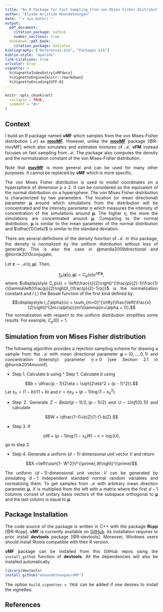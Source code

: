 ```yaml
---
title: "An R Package for Fast Sampling from von Mises Fisher Distribution"
author: "Elysée Aristide Houndetoungan"
date: "`r Sys.Date()`"
output:
  pdf_document:
    citation_package: natbib
    number_sections: true
  bookdown::pdf_book:
    citation_package: biblatex
bibliography: ["References.bib", "Packages.bib"]
biblio-style: "apalike"
link-citations: true
urlcolor: blue
vignette: >
  %\VignetteIndexEntry{vMFdocx}
  %\VignetteEngine{knitr::rmarkdown}
  %\VignetteEncoding{UTF-8}
---
```


<style>
body {
text-align: justify}
</style>

```r
knitr::opts_chunk$set(
  collapse = TRUE,
  comment = "#>"
)
```

## Context{-#over}

I build an R package named **vMF** which samples from the von Mises-Fisher distribution ($\mathcal{M}$) as [**movMF**](https://CRAN.R-project.org/package=movMF). However, unlike the [**movMF**](https://CRAN.R-project.org/package=movMF) package [@R-movMF] which also simulates and estimates mixtures of $\mathcal{M}$, **vFM** instead focuses on fast sampling from $\mathcal{M}$. The package also computes the density and the normalization constant of the von Mises-Fisher distribution.

Note that [**movMF**](https://CRAN.R-project.org/package=movMF) is more general and can be used for many other purposes. It cannot be replaced by **vMF** which is more specific. 


The von Mises Fisher distribution is used to model coordinates on a hypersphere of dimension $p \ge 2$. It can be considered as the equivalent of the normal distribution on a hypersphere. The  von Mises Fisher distribution is characterized by two parameters. The location (or mean directional) parameter $\boldsymbol{\mu}$ around which simulations from the distribution will be concentrated and the intensity parameter $\eta$ which measures the intensity of concentration of the simulations around $\boldsymbol{\mu}$. The higher $\eta$, the more the simulations are concentrated around $\boldsymbol{\mu}$. Comparing to the normal distribution, $\boldsymbol{\mu}$ is similar to the mean parameter of the normal distribution and $\dfrac{1}{\eta}$ is similar to the standard deviation.

There are several definitions of the density function of $\mathcal{M}$. In this package, the density is normalized by the uniform distribution without loss of generality. This is also the case in @mardia2009directional and @hornik2013conjugate.

Let $\mathbf{z} \sim \mathcal{M}\left(\eta,\boldsymbol{\mu}\right)$. Then,

$$f_p(\mathbf{z}|\eta, \boldsymbol{\mu}) =C_p(\eta) e^{\eta\mathbf{z}'\boldsymbol{\mu}},$$
where $\displaystyle C_p(x) = \left(\frac{x}{2}\right)^{\frac{p}{2}-1}\frac{1}{\Gamma\left(\frac{p}{2}\right)I_{\frac{p}{2}-1}(x)}$ is the normalization constant and $I_.(.)$ the Bessel function of the first kind defined by: $$\displaystyle I_{\alpha}(x) = \sum_{m=0}^{\infty}\frac{\left(\frac{x}{2}\right)^{2m+\alpha}}{m!\Gamma(m+\alpha + 1)}.$$
\noindent The normalization with respect to the uniform distribution simplifies some results. For example, $C_p(0)=1$.

## Simulation from von Mises Fisher distribution{-#sim}
The following algorithm provides a rejection sampling scheme for drawing a sample from the $\mathcal{M}$ with mean directional parameter $\boldsymbol{\mu} = (0, ... , 0, 1)$ and concentration (intensity) parameter $\eta \ge 0$ [see Section 2.1 in @hornik2014movmf]. 

* Step 1. Calculate $b$ using * Step 1. Calculate $b$ using

$$b = \dfrac{p - 1}{2\eta + \sqrt{2\eta^2 + (p - 1)^2}}.$$ Let $x_0 = (1 - b)/(1 + b)$ and $c = \eta x_0 + (p - 1)\log\left(1 - x_0^2\right)$.

* Step 2. Generate $Z \sim Beta((p-1)/2,(p-1)/2)$ and $U \sim Unif([0, 1])$ and calculate

$$W = \dfrac{1-(1+b)Z}{1-(1-b)Z}.$$

* Step 3. If

$$\eta W+(p-1)\log(1-x_0W)-c<\log(U),$$ go to step 2.

* Step 4. Generate a uniform $(d-1)$-dimensional unit vector $V$ and return

$$X =\left(\sqrt{1- W^2}V^{\prime},W\right)^{\prime}$$

The uniform ($d-1$)-dimensional unit vector $V$ can be generated by simulating $d-1$ independent
standard normal random variables and normalizing them. To get
samples from $\mathcal{M}$ with arbitrary mean direction parameter $\boldsymbol{\mu}$, $X$ is multiplied
from the left with a matrix where the first $d-1$ columns consist of unitary basis vectors of
the subspace orthogonal to $\boldsymbol{\mu}$ and the last column is equal to $\boldsymbol{\mu}$.

## Package Installation{-#vmf}
The code source of the package is written in C++ with the package **Rcpp** [@R-Rcpp]. **vMF**  is currently available on [GitHub](https://github.com/ahoundetoungan/vMF). Its installation requires to prior install **devtools** package [@R-devtools]. Moreover, Windows users should install Rtools compatible with their R version.

**vMF** package can be installed from this GitHub repos using the `install_github` function of **devtools**. All the dependencies will also be installed automatically.

```r
library(devtools) 
install_github("ahoundetoungan/vMF")
```
The option `build_vignettes = TRUE` can be added if one desires to install the vignettes.

## References{-#ref}

<div id="refs"></div>